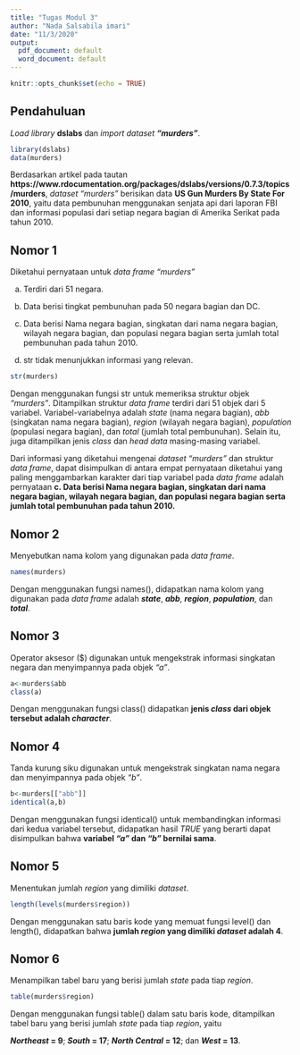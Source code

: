 ```yaml
---
title: "Tugas Modul 3"
author: "Nada Salsabila imari"
date: "11/3/2020"
output:
  pdf_document: default
  word_document: default
---
```


```r
knitr::opts_chunk$set(echo = TRUE)
```
## Pendahuluan

*Load library* **dslabs** dan *import dataset* ***"murders"***.

```r
library(dslabs)
data(murders)
```

Berdasarkan artikel pada tautan **https://www.rdocumentation.org/packages/dslabs/versions/0.7.3/topics/murders**, *dataset "murders"* berisikan data **US Gun Murders By State For 2010**, yaitu data pembunuhan menggunakan senjata api dari laporan FBI dan informasi populasi dari setiap negara bagian di Amerika Serikat pada tahun 2010.

## Nomor 1

Diketahui pernyataan untuk *data frame* *"murders"*

a. Terdiri dari 51 negara.

b. Data berisi tingkat pembunuhan pada 50 negara bagian dan DC.

c. Data berisi Nama negara bagian, singkatan dari nama negara bagian, wilayah negara bagian, dan populasi negara bagian serta jumlah total pembunuhan pada tahun 2010.

d. str tidak menunjukkan informasi yang relevan.

```r
str(murders)
```

Dengan menggunakan fungsi str untuk memeriksa struktur objek *"murders"*. Ditampilkan struktur *data frame* terdiri dari 51 objek dari 5 variabel. Variabel-variabelnya adalah *state* (nama negara bagian), *abb* (singkatan nama negara bagian), *region* (wilayah negara bagian), *population* (populasi negara bagian), dan *total* (jumlah total pembunuhan). Selain itu, juga ditampilkan jenis *class* dan *head data* masing-masing variabel.

Dari informasi yang diketahui mengenai *dataset "murders"* dan struktur *data frame*, dapat disimpulkan di antara empat pernyataan diketahui yang paling menggambarkan karakter dari tiap variabel pada *data frame* adalah pernyataan
**c. Data berisi Nama negara bagian, singkatan dari nama negara bagian, wilayah negara bagian, dan populasi negara bagian serta jumlah total pembunuhan pada tahun 2010.**

## Nomor 2

Menyebutkan nama kolom yang digunakan pada *data frame*.

```r
names(murders)
```

Dengan menggunakan fungsi names(), didapatkan nama kolom yang digunakan pada *data frame* adalah ***state***, ***abb***, ***region***, ***population***, dan ***total***.

## Nomor 3

Operator aksesor ($) digunakan untuk mengekstrak informasi singkatan negara dan menyimpannya pada objek *"a"*.

```r
a<-murders$abb
class(a)
```

Dengan menggunakan fungsi class() didapatkan **jenis *class* dari objek tersebut adalah *character***.

## Nomor 4

Tanda kurung siku digunakan untuk mengekstrak singkatan nama negara dan menyimpannya pada objek *"b"*.

```r
b<-murders[["abb"]]
identical(a,b)
```

Dengan menggunakan fungsi identical() untuk membandingkan informasi dari kedua variabel tersebut, didapatkan hasil *TRUE* yang berarti dapat disimpulkan bahwa **variabel *"a"* dan *"b"* bernilai sama**.

## Nomor 5

Menentukan jumlah *region* yang dimiliki *dataset*.

```r
length(levels(murders$region))
```

Dengan menggunakan satu baris kode yang memuat fungsi level() dan length(), didapatkan bahwa **jumlah *region* yang dimiliki *dataset* adalah 4**.

## Nomor 6

Menampilkan tabel baru yang berisi jumlah *state* pada tiap *region*.

```r
table(murders$region)
```

Dengan menggunakan fungsi table() dalam satu baris kode, ditampilkan tabel baru yang berisi jumlah *state* pada tiap *region*, yaitu

***Northeast* = 9**; ***South* = 17**; ***North Central* = 12**; dan ***West* = 13**.
